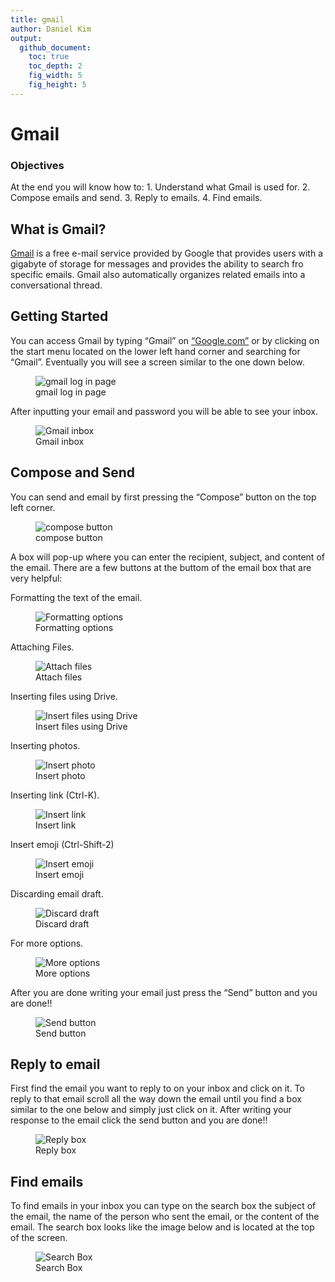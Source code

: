 ```yaml
---
title: gmail
author: Daniel Kim
output:
  github_document:
    toc: true
    toc_depth: 2
    fig_width: 5
    fig_height: 5
---
```


# Gmail

### Objectives
At the end you will know how to:
1. Understand what Gmail is used for.
2. Compose emails and send.
3. Reply to emails.
4. Find emails.

## What is Gmail?

[Gmail](https://www.gmail.com/) is a free e-mail service provided by Google that provides users with a gigabyte of storage for messages and provides 
the ability to search fro specific emails. Gmail also automatically organizes related emails into a conversational thread.

## Getting Started

You can access Gmail by typing "Gmail" on ["Google.com"](https://www.google.com) or by clicking on the start menu located on the lower left hand
corner and searching for "Gmail". Eventually you will see a screen similar to the one down below.

![gmail log in page](https://user-images.githubusercontent.com/19320775/27214510-e67bdc00-523a-11e7-877d-201e76ab67f4.png)

After inputting your email and password you will be able to see your inbox.

![Gmail inbox](https://user-images.githubusercontent.com/19320775/27214726-deec91e0-523b-11e7-843f-0687120babe3.png)

## Compose and Send

You can send and email by first pressing the "Compose" button on the top left corner.

![compose button](https://user-images.githubusercontent.com/19320775/27214878-a34bd384-523c-11e7-91e5-b388b1077a75.png)

A box will pop-up where you can enter the recipient, subject, and content of the email.
There are a few buttons at the buttom of the email box that are very helpful:

Formatting the text of the email.

![Formatting options](https://user-images.githubusercontent.com/19320775/27215124-e0dea3ec-523d-11e7-8e3e-8c115e98c6f1.png)

Attaching Files.

![Attach files](https://user-images.githubusercontent.com/19320775/27215125-e41f97aa-523d-11e7-8788-70ba8ea31f85.png)

Inserting files using Drive.

![Insert files using Drive](https://user-images.githubusercontent.com/19320775/27215131-e6bd7b80-523d-11e7-900a-54197be1d8c0.png)

Inserting photos.

![Insert photo](https://user-images.githubusercontent.com/19320775/27215134-e9dd2e46-523d-11e7-8258-d499faaaee25.png)

Inserting link (Ctrl-K).

![Insert link](https://user-images.githubusercontent.com/19320775/27215137-ecd3051c-523d-11e7-826a-ccc7d290faa8.png)

Insert emoji (Ctrl-Shift-2)

![Insert emoji](https://user-images.githubusercontent.com/19320775/27215143-efde3b46-523d-11e7-967d-59c02c0db829.png)

Discarding email draft.

![Discard draft](https://user-images.githubusercontent.com/19320775/27215146-f246da6e-523d-11e7-8544-9735e5cf7158.png)

For more options.

![More options](https://user-images.githubusercontent.com/19320775/27215149-f50aabc2-523d-11e7-853d-8d5ef613569d.png)

After you are done writing your email just press the "Send" button and you are done!!

![Send button](https://user-images.githubusercontent.com/19320775/27215503-8f49706e-523f-11e7-971a-85d44ac9f1a0.png)

## Reply to email

First find the email you want to reply to on your inbox and click on it. To reply to that email scroll all the way down the email
until you find a box similar to the one below and simply just click on it. After writing your response to the email click the send
button and you are done!!

![Reply box](https://user-images.githubusercontent.com/19320775/27215602-0904cde0-5240-11e7-938b-d9217f63998a.png)

## Find emails

To find emails in your inbox you can type on the search box the subject of the email, the name of the person who sent the email, or
the content of the email. The search box looks like the image below and is located at the top of the screen.

![Search Box](https://user-images.githubusercontent.com/19320775/27216020-e2086f6a-5241-11e7-8198-f5a94cb177d9.png)




